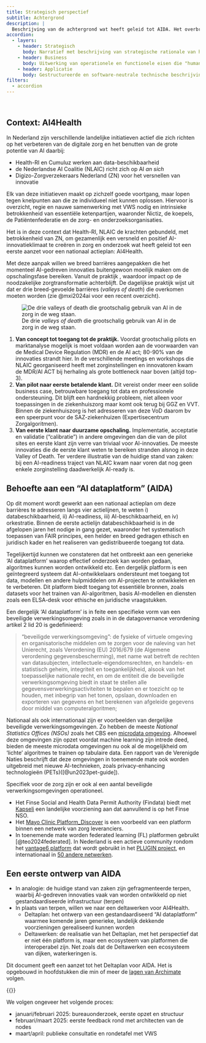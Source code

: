 ```yaml
---
title: Strategisch perspectief
subtitle: Achtergrond
description: |
  Beschrijving van de achtergrond wat heeft geleid tot AIDA. Het overbruggen van _valleys of death_ als narratief.
accordion:
  - layers:
    - header: Strategisch
      body: Narratief met beschrijving van strategische rationale van het platform. Relevante _prior art_ en ontwikkelingen worden geïntroduceerd, zodat deze in de verdere uitwerking een plek kunnen krijgen.
    - header: Business
      body: Uitwerking van operationele en functionele eisen die "human readable" en software neutraal is. Dit omvat bijvoorbeeld personas en procesbeschrijvingen.
    - header: Applicatie
      body: Gestructureerde en software-neutrale technische beschrijving, die voldoende details bieden als startpunt voor implementaties. Dit omvat bijvoorbeeld technische ontwerp principes en interoperability standaarden.
filters:
  - accordion
---
```

<br>

## Context: AI4Health

In Nederland zijn verschillende landelijke initiatieven actief die zich richten op het verbeteren van de digitale zorg en het benutten van de grote potentie van AI daarbij:

- Health-RI en Cumuluz werken aan data-beschikbaarheid
- de Nederlandse AI Coalitie (NLAIC) richt zich op AI _an sich_
- Digizo-Zorgverzekeraars Nederland (ZN) voor het versnellen van innovatie

Elk van deze initiatieven maakt op zichzelf goede voortgang, maar lopen tegen knelpunten aan die ze individueel niet kunnen oplossen. Hiervoor is overzicht, regie en nauwe samenwerking met VWS nodig en intrinsieke betrokkenheid van essentiële ketenpartijen, waaronder Nictiz, de koepels, de Patiëntenfederatie en de zorg- en onderzoeksorganisaties. 

Het is in deze context dat Health-RI, NLAIC de krachten gebundeld, met betrokkenheid van ZN, om gezamenlijk een versneld en positief AI-innovatieklimaat te creëren in zorg en onderzoek wat heeft geleid tot een eerste aanzet voor een nationaal actieplan: AI4Health.

Met deze aanpak willen we breed barrières aangepakken die het momenteel AI-gedreven innovaties buitengewoon moeilijk maken om de opschalingsfase bereiken. Vanuit de praktijk , waardoor impact op de noodzakelijke zorgtransformatie achterblijft. De dagelijkse praktijk wijst uit dat er drie breed-gevoelde barrières (_valleys of death_) die overkomen moeten worden (zie @mxi2024ai voor een recent overzicht).

![De drie _valleys of death_ die grootschalig gebruik van AI in de zorg in de weg staan.](/images/three-valleys-of-death.png){#fig-three-valleys-of-death}

1. __Van concept tot toegang tot de praktijk.__ Voordat grootschalig pilots en marktanalyse mogelijk is moet voldaan worden aan de voorwaarden van de Medical Device Regulation (MDR) en de AI act; 80-90% van de innovaties strandt hier. In de verschillende meetings en workshops die NLAIC georganiseerd heeft met zorginstellingen en innovatoren kwam de MDR/AI ACT bij herhaling als grote bottleneck naar boven (altijd top-3).
2. __Van pilot naar eerste betalende klant.__ Dit vereist onder meer een solide business case, betrouwbare toegang tot data en professionele ondersteuning. Dit blijft een hardnekkig probleem, niet alleen voor toepassingen in de ziekenhuiszorg maar komt ook terug bij GGZ en VVT. Binnen de ziekenhuiszorg is het adresseren van deze VoD daarom bv een speerpunt voor de SAZ-ziekenhuizen (Expertisecentrum Zorgalgoritmen).
3. __Van eerste klant naar duurzame opschaling.__ Implementatie, acceptatie en validatie (“calibratie”) in andere omgevingen dan die van de pilot sites en eerste klant zijn verre van triviaal voor AI-innovaties. De meeste innovaties die de eerste klant weten te bereiken stranden alsnog in deze Valley of Death. Ter verdere illustratie van de huidige stand van zaken: bij een AI-readiness traject van NLAIC kwam naar voren dat nog geen enkele zorginstelling daadwerkelijk AI-ready is.

## Behoefte aan een "AI dataplatform" (AIDA)

Op dit moment wordt gewerkt aan een nationaal actieplan om deze barrières te adresseren langs vier actielijnen, te weten i) databeschikbaarheid, ii) AI-readiness, iii) AI-beschikbaarheid, en iv) orkestratie. Binnen de eerste actielijn databeschikbaarheid is in de afgelopen jaren het nodige in gang gezet, waaronder het systematisch toepassen van FAIR principes, een helder en breed gedragen ethisch en juridisch kader en het realiseren van gedistribueerde toegang tot data.

Tegelijkertijd kunnen we constateren dat het ontbreekt aan een generieke 'AI dataplatform' waarop effectief onderzoek kan worden gedaan, algoritmes kunnen worden ontwikkeld etc. Een dergelijk platform is een geïntegreerd systeem dat AI-ontwikkelaars ondersteunt met toegang tot data, modellen en andere hulpmiddelen om AI-projecten te ontwikkelen en te verbeteren. Dit platform biedt toegang tot essentiële bronnen, zoals datasets voor het trainen van AI-algoritmen, basis AI-modellen en diensten zoals een ELSA-desk voor ethische en juridische vraagstukken.

Een dergelijk 'AI dataplatform' is in feite een specifieke vorm van een beveiligde verwerkingsomgeving zoals in in de datagovernance verordening artikel 2 lid 20 is gedefinieerd:

> “beveiligde verwerkingsomgeving”: de fysieke of virtuele omgeving en organisatorische middelen om te zorgen voor de naleving van het Unierecht, zoals Verordening (EU) 2016/679 (de Algemene verordening gegevensbescherming), met name wat betreft de rechten van datasubjecten, intellectuele-eigendomsrechten, en handels- en statistisch geheim, integriteit en toegankelijkheid, alsook van het toepasselijke nationale recht, en om de entiteit die de beveiligde verwerkingsomgeving biedt in staat te stellen alle gegevensverwerkingsactiviteiten te bepalen en er toezicht op te houden, met inbegrip van het tonen, opslaan, downloaden en exporteren van gegevens en het berekenen van afgeleide gegevens door middel van computeralgoritmen;

Nationaal als ook internationaal zijn er voorbeelden van dergelijke beveiligde verwerkingsomgevingen. Zo hebben de meeste _National Statistics Offices (NSOs)_ zoals het CBS een [microdata omgeving](https://www.cbs.nl/nl-nl/onze-diensten/maatwerk-en-microdata/microdata-zelf-onderzoek-doen). Alhoewel deze omgevingen zijn opzet voordat machine learning zijn intrede deed, bieden de meeste microdata omgevingen nu ook al de mogelijkheid om 'lichte' algoritmes te trainen op tabulaire data. Een rapport van de Verenigde Naties beschrijft dat deze omgevingen in toenemende mate ook worden uitgebreid met nieuwe AI-technieken, zoals privacy-enhancing technologieën (PETs)([@un2023pet-guide]).

Specifiek voor de zorg zijn er ook al een aantal beveiligde verwerkingsomgevingen operationeel.

- Het Finse Social and Health Data Permit Authority (Findata) biedt met [Kapseli](https://findata.fi/en/kapseli/) een landelijke voorziening aan dat aanvullend is op het Finse NSO.
- Het [Mayo Clinic Platform_Discover](https://www.mayoclinicplatform.org/discover/) is een voorbeeld van een platform binnen een netwerk van zorg leveranciers.
- In toenemende mate worden federated learning (FL) platformen gebruikt [@teo2024federated]. In Nederland is een actieve community rondom het [vantage6 platform](https://distributedlearning.ai/) dat wordt gebruikt in het [PLUGIN project](https://distributedlearning.ai/), en internationaal in [50 andere netwerken](https://www.medicaldataworks.nl/customers).



## Een eerste ontwerp van AIDA

- In analogie: de huidige stand van zaken zijn gefragmenteerde terpen, waarbij AI-gedreven innovaties vaak van worden ontwikkeld op niet gestandaardiseerde infrastructuur (terpen)
- In plaats van terpen, willen we naar een deltawerken voor AI4Health.
  - Deltaplan: het ontwerp van een gestandaardiseerd "AI dataplatform" waarmee komende jaren generieke, landelijk dekkende voorzieningen gerealiseerd kunnen worden
  - Deltawerken: de realisatie van het Deltaplan, met het perspectief dat er niet één platform is, maar een ecosysteem van platformen die interoperabel zijn. Net zoals dat de Deltawerken een ecosysteem van dijken, waterkeringen is. 


Dit document geeft een aanzet tot het Deltaplan voor AIDA. Het is opgebouwd in hoofdstukken die min of meer de [lagen van Archimate](https://archimate.visual-paradigm.com/what-is-layers-and-aspects-in-archimate-core-framework/) volgen.

{{<accordion layers>}}


We volgen ongeveer het volgende proces:

- januari/februari 2025: bureauonderzoek, eerste opzet en structuur
- februari/maart 2025: eerste feedback rond met architecten van de nodes
- maart/april: publieke consultatie en rondetafel met VWS
